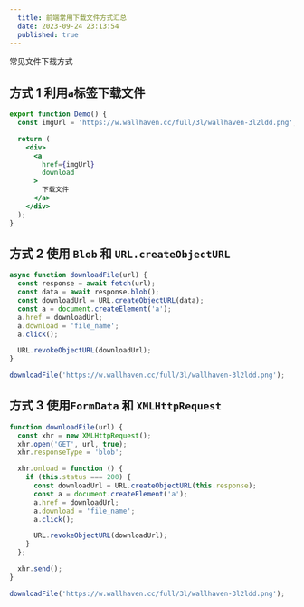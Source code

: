 ```yaml
---
  title: 前端常用下载文件方式汇总
  date: 2023-09-24 23:13:54
  published: true
---
```


常见文件下载方式

## 方式 1 利用`a`标签下载文件

```jsx
export function Demo() {
  const imgUrl = 'https://w.wallhaven.cc/full/3l/wallhaven-3l2ldd.png';

  return (
    <div>
      <a
        href={imgUrl}
        download
      >
        下载文件
      </a>
    </div>
  );
}
```

## 方式 2 使用 `Blob` 和 `URL.createObjectURL`

```js
async function downloadFile(url) {
  const response = await fetch(url);
  const data = await response.blob();
  const downloadUrl = URL.createObjectURL(data);
  const a = document.createElement('a');
  a.href = downloadUrl;
  a.download = 'file_name';
  a.click();

  URL.revokeObjectURL(downloadUrl);
}

downloadFile('https://w.wallhaven.cc/full/3l/wallhaven-3l2ldd.png');
```

## 方式 3 使用`FormData` 和 `XMLHttpRequest`

```js
function downloadFile(url) {
  const xhr = new XMLHttpRequest();
  xhr.open('GET', url, true);
  xhr.responseType = 'blob';

  xhr.onload = function () {
    if (this.status === 200) {
      const downloadUrl = URL.createObjectURL(this.response);
      const a = document.createElement('a');
      a.href = downloadUrl;
      a.download = 'file_name';
      a.click();

      URL.revokeObjectURL(downloadUrl);
    }
  };

  xhr.send();
}

downloadFile('https://w.wallhaven.cc/full/3l/wallhaven-3l2ldd.png');
```
